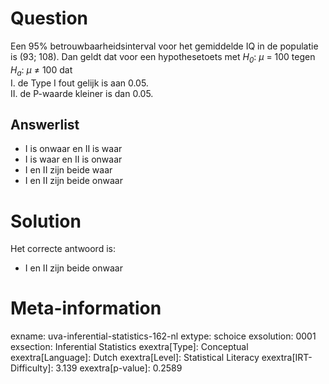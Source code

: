 Question
========

Een 95% betrouwbaarheidsinterval voor het gemiddelde IQ in de populatie
is (93; 108). Dan geldt dat voor een hypothesetoets met *H~0~*: *μ* =
100 tegen *H~a~*: *μ* ≠ 100 dat\
I. de Type I fout gelijk is aan 0.05.\
II. de P-waarde kleiner is dan 0.05.

Answerlist
----------

* I is onwaar en II is waar
* I is waar en II is onwaar
* I en II zijn beide waar
* I en II zijn beide onwaar

Solution
========

Het correcte antwoord is: 

* I en II zijn beide onwaar

Meta-information
================
exname: uva-inferential-statistics-162-nl
extype: schoice
exsolution: 0001
exsection: Inferential Statistics
exextra[Type]: Conceptual
exextra[Language]: Dutch
exextra[Level]: Statistical Literacy
exextra[IRT-Difficulty]: 3.139
exextra[p-value]: 0.2589
